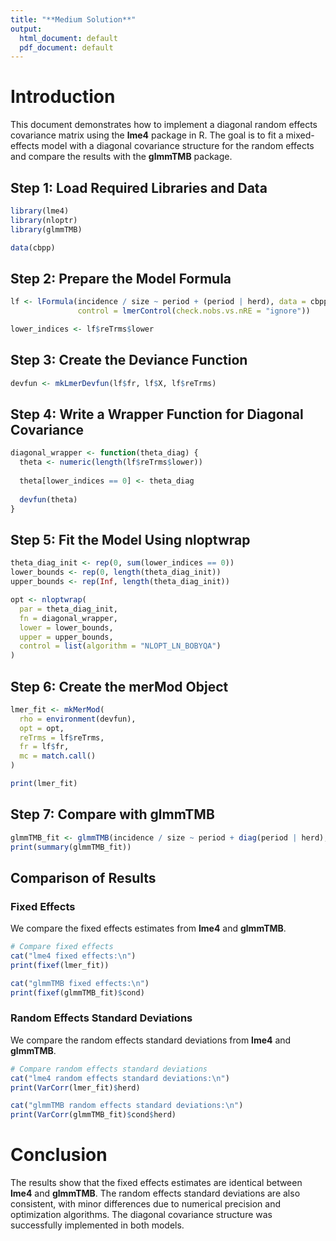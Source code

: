 ```yaml
---
title: "**Medium Solution**"
output:
  html_document: default
  pdf_document: default
---
```


# **Introduction**

This document demonstrates how to implement a diagonal random effects covariance matrix using the **lme4** package in R. The goal is to fit a mixed-effects model with a diagonal covariance structure for the random effects and compare the results with the **glmmTMB** package.

## **Step 1: Load Required Libraries and Data**

```r
library(lme4)
library(nloptr)
library(glmmTMB)

data(cbpp)
```

## **Step 2: Prepare the Model Formula**

```r
lf <- lFormula(incidence / size ~ period + (period | herd), data = cbpp,
               control = lmerControl(check.nobs.vs.nRE = "ignore"))

lower_indices <- lf$reTrms$lower
```

## **Step 3: Create the Deviance Function**

```r
devfun <- mkLmerDevfun(lf$fr, lf$X, lf$reTrms)
```

## **Step 4: Write a Wrapper Function for Diagonal Covariance**

```r
diagonal_wrapper <- function(theta_diag) {
  theta <- numeric(length(lf$reTrms$lower))
  
  theta[lower_indices == 0] <- theta_diag
  
  devfun(theta)
}
```

## **Step 5: Fit the Model Using nloptwrap**

```r
theta_diag_init <- rep(0, sum(lower_indices == 0))  
lower_bounds <- rep(0, length(theta_diag_init))     
upper_bounds <- rep(Inf, length(theta_diag_init)) 

opt <- nloptwrap(
  par = theta_diag_init,
  fn = diagonal_wrapper,
  lower = lower_bounds,
  upper = upper_bounds,
  control = list(algorithm = "NLOPT_LN_BOBYQA")
)
```

## **Step 6: Create the merMod Object**

```r
lmer_fit <- mkMerMod(
  rho = environment(devfun),  
  opt = opt,
  reTrms = lf$reTrms,
  fr = lf$fr,
  mc = match.call()
)

print(lmer_fit)
```

## **Step 7: Compare with glmmTMB**

```r
glmmTMB_fit <- glmmTMB(incidence / size ~ period + diag(period | herd), data = cbpp, REML = TRUE)
print(summary(glmmTMB_fit))
```

## **Comparison of Results**

### **Fixed Effects**

We compare the fixed effects estimates from **lme4** and **glmmTMB**.

```r
# Compare fixed effects
cat("lme4 fixed effects:\n")
print(fixef(lmer_fit))

cat("glmmTMB fixed effects:\n")
print(fixef(glmmTMB_fit)$cond)
```

### **Random Effects Standard Deviations**

We compare the random effects standard deviations from **lme4** and **glmmTMB**.

```r
# Compare random effects standard deviations
cat("lme4 random effects standard deviations:\n")
print(VarCorr(lmer_fit)$herd)

cat("glmmTMB random effects standard deviations:\n")
print(VarCorr(glmmTMB_fit)$cond$herd)
```

# **Conclusion**

The results show that the fixed effects estimates are identical between **lme4** and **glmmTMB**. The random effects standard deviations are also consistent, with minor differences due to numerical precision and optimization algorithms. The diagonal covariance structure was successfully implemented in both models.
